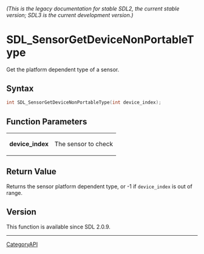 ====== (This is the legacy documentation for stable SDL2, the current stable version; SDL3 is the current development version.) ======
= SDL_SensorGetDeviceNonPortableType =

Get the platform dependent type of a sensor.

== Syntax ==

<syntaxhighlight lang='c'>
int SDL_SensorGetDeviceNonPortableType(int device_index);
</syntaxhighlight>

== Function Parameters ==

{|
|'''device_index'''
|The sensor to check
|}

== Return Value ==

Returns the sensor platform dependent type, or -1 if
<code>device_index</code> is out of range.

== Version ==

This function is available since SDL 2.0.9.

----
[[CategoryAPI]]


